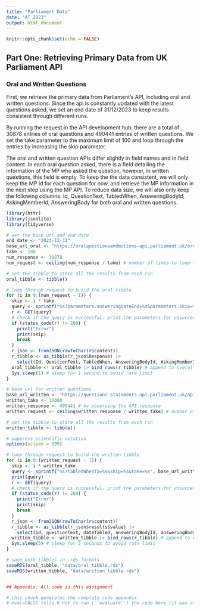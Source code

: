```yaml
---
title: "Parliament Data"
date: "AT 2023"
output: html_document
---
```


```r

knitr::opts_chunk$set(echo = FALSE) 
```

## Part One: Retrieving Primary Data from UK Parliament API

### Oral and Written Questions

First, we retrieve the primary data from Parliament's API, including oral and written questions. Since the api is constantly updated with the latest questions asked, we set an end date of 31/12/2023 to keep results consistent through different runs.

By running the request in the API development hub, there are a total of 30878 entries of oral questions and 490441 entries of written questions. We set the take parameter to the maximum limit of 100 and loop through the entries by increasing the skip parameter.

The oral and written question APIs differ slightly in field names and in field content. In each oral question asked, there is a field detailing the information of the MP who asked the question, however, in written questions, this field is empty. To keep the the data consistent, we will only keep the MP Id for each question for now, and retrieve the MP information in the next step using the MP API. To reduce data size, we will also only keep the following columns: Id, QuestionText, TabledWhen, AnsweringBodyId, AskingMemberId, AnsweringBody for both oral and written questions.
```r

library(httr)
library(jsonlite)
library(tidyverse)

# set the base url and end date
end_date <- "2023-12-31"
base_url_oral <- "https://oralquestionsandmotions-api.parliament.uk/oralquestions/list"
take <- 100
num_response <- 30878
num_request <- ceiling(num_response / take) # number of times to loop through the request

# set the tibble to store all the results from each run
oral_tibble <- tibble()

# loop through request to build the oral tibble
for (i in 0:(num_request - 1)) {
  skip <- i * take
  query <- sprintf("%s?parameters.answeringDateEnd=%s&parameters.skip=%s&parameters.take=%s", base_url_oral, end_date, skip, take)
  r <- GET(query)
  # check if the query is successful, print the parameters for unsuccessful queries
  if (status_code(r) != 200) {
    print("Error")
    print(skip)
    break
  }
  r_json <- fromJSON(rawToChar(r$content))
  r_tibble <- as_tibble(r_json$Response) |> 
    select(Id, QuestionText, TabledWhen, AnsweringBodyId, AskingMemberId, AnsweringBody) # select key rows
  oral_tibble <- oral_tibble |> bind_rows(r_tibble) # append to overall tibble
  Sys.sleep(1) # sleep for 1 second to avoid rate limit
}

# base url for written questions
base_url_written <- "https://questions-statements-api.parliament.uk/api/writtenquestions/questions"
written_take <- 10000
written_response <- 490441 # by observing the API response
written_request <- ceiling(written_response / written_take) # number of times to loop through the request

# set the tibble to store all the results from each run
written_tibble <- tibble()

# suppress scientific notation
options(scipen = 999)

# loop through request to build the written tibble
for (i in 0:(written_request - 1)) {
  skip <- i * written_take
  query <- sprintf("%s?tabledWhenTo=%s&skip=%s&take=%s", base_url_written, end_date, skip, written_take)
  print(query)
  r <- GET(query)
  # check if the query is successful, print the parameters for unsuccessful queries
  if (status_code(r) != 200) {
    print("Error")
    print(skip)
    break
  }
  r_json <- fromJSON(rawToChar(r$content))
  r_tibble <- as_tibble(r_json$results$value) |> 
    select(id, questionText, dateTabled, answeringBodyId, answeringBodyName) # select key rows
  written_tibble <- written_tibble |> bind_rows(r_tibble) # append to overall tibble
  Sys.sleep(5) # sleep for 5 seconds to avoid rate limit
}

# save both tibbles in .rds formats
saveRDS(oral_tibble, "data/oral_tibble.rds")
saveRDS(written_tibble, "data/written_tibble.rds")

```


```r

```

```r
## Appendix: All code in this assignment

# this chunk generates the complete code appendix. 
# eval=FALSE tells R not to run (``evaluate'') the code here (it was already run before).
```
